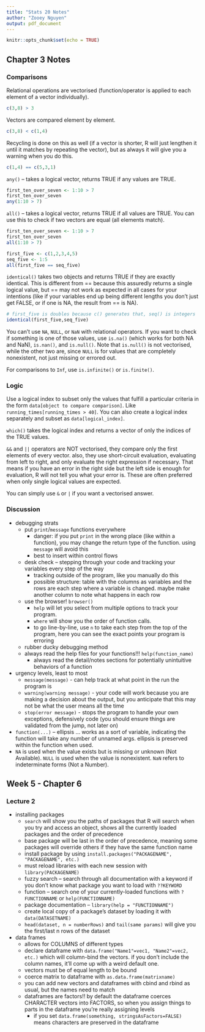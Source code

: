 ```yaml
---
title: "Stats 20 Notes"
author: "Zooey Nguyen"
output: pdf_document
---
```


```r
knitr::opts_chunk$set(echo = TRUE)
```

## Chapter 3 Notes
### Comparisons

Relational operations are vectorised (function/operator is applied to each element of a vector individually).

```r
c(3,8) > 3
```
        
Vectors are compared element by element.

```r
c(3,8) < c(1,4)
```
        
Recycling is done on this as well (if a vector is shorter, R will just lengthen it until it matches by repeating the vector), but as always it will give you a warning when you do this.

```r
c(1,4) == c(5,3,1)
```

`any()` -- takes a logical vector, returns TRUE if any values are TRUE.

```r
first_ten_over_seven <- 1:10 > 7
first_ten_over_seven
any(1:10 > 7)
```

`all()` -- takes a logical vector, returns TRUE if all values are TRUE. You can use this to check if two vectors are equal (all elements match).

```r
first_ten_over_seven <- 1:10 > 7
first_ten_over_seven
all(1:10 > 7)

first_five <- c(1,2,3,4,5)
seq_five <- 1:5
all(first_five == seq_five)
```

`identical()` takes two objects and returns TRUE if they are exactly identical. This is different from == because this assuredly returns a single logical value, but == may not work as expected in all cases for your intentions (like if your variables end up being different lengths you don't just get FALSE, or if one is NA, the result from == is NA).

```r
# first_five is doubles because c() generates that, seq() is integers
identical(first_five,seq_five)

```

You can't use `NA`, `NULL`, or `NaN` with relational operators. If you want to check if something is one of those values, use `is.na()` (which works for both NA and NaN), `is.nan()`, and `is.null()`. Note that `is.null()` is not vectorised, while the other two are, since `NULL` is for values that are completely nonexistent, not just missing or errored out.

For comparisons to `Inf`, use `is.infinite()` or `is.finite()`.

### Logic

Use a logical index to subset only the values that fulfill a particular criteria in the form `data[object to compare comparison]`. Like `running_times[running_times > 40]`. You can also create a logical index separately and subset as `data[logical_index]`.

`which()` takes the logical index and returns a vector of only the indices of the TRUE values.

`&&` and `||` operators are NOT vectorised, they compare only the first elements of every vector. also, they use short-circuit evaluation, evaluating from left to right, and only evaluate the right expression if necessary. That means if you have an error in the right side but the left side is enough for evaluation, R will not tell you what your error is. These are often preferred when only single logical values are expected.

You can simply use `&` or `|` if you want a vectorised answer.

### Discussion
- debugging strats
    - put `print`/`message` functions everywhere
        - danger: if you put `print` in the wrong place (like within a function), you may change the return type of the function. using `message` will avoid this
        - best to insert within control flows
    - desk check -- stepping through your code and tracking your variables every step of the way
        - tracking outside of the program, like you manually do this
        - possible structure: table with the columns as variables and the rows are each step where a variable is changed. maybe make another column to note what happens in each row
    - use the browser! `browser()`
        - `help` will let you select from multiple options to track your program.
        - `where` will show you the order of function calls.
        - to go line-by-line, use `n` to take each step from the top of the program, here you can see the exact points your program is erroring
    - rubber ducky debugging method
    - always read the help files for your functions!!! `help(function_name)`
        - always read the detail/notes sections for potentially unintuitive behaviors of a function
- urgency levels, least to most
    - `message(message)` - can help track at what point in the run the program is
    - `warning(warning message)` - your code will work because you are making a decision about the output, but you anticipate that this may not be what the user means all the time
    - `stop(error message)` - stops the program to handle your own exceptions, defensively code (you should ensure things are validated from the jump, not later on)
- `function(...)` -- ellipsis ... works as a sort of variable, indicating the function will take  any number of unnamed args. ellipsis is preserved within the function when used.
- `NA` is used when the value exists but is missing or unknown (Not Available). `NULL` is used when the value is nonexistent. `NaN` refers to indeterminate forms (Not a Number).

## Week 5 - Chapter 6

### Lecture 2

- installing packages
    - `search` will show you the paths of packages that R will search when you try and access an object, shows all the currently loaded packages and the order of precedence
    - base package will be last in the order of precedence, meaning some packages will override others if they have the same function name
    - install package by using `install.packages("PACKAGENAME", "PACKAGENAME", etc.)`
    - must reload libraries with each new session with `library(PACKAGENAME)`
    - fuzzy search -- search through all documentation with a keyword if you don't know what package you want to load with `??KEYWORD`
    - function -- search one of your currently-loaded functions with `?FUNCTIONNAME` or `help(FUNCTIONNAME)`
    - package documentation -- `library(help = "FUNCTIONNAME")`
    - create local copy of a package's dataset by loading it with `data(DATASETNAME)`
    - `head(dataset, n = numberRows)` and `tail(same params)` will give you the first/last n rows of the dataset
- data frames
    - allows for COLUMNS of different types
    - declare dataframe with `data.frame("Name1"=vec1, "Name2"=vec2, etc.)` which will column-bind the vectors. if you don't include the column names, it'll come up with a weird default one.
    - vectors must be of equal length to be bound
    - coerce matrix to dataframe with `as.data.frame(matrixname)`
    - you can add new vectors and dataframes with cbind and rbind as usual, but the names need to match
    - dataframes are factors!! by default the dataframe coerces CHARACTER vectors into FACTORS, so when you assign things to parts in the dataframe you're really assigning levels
        - if you set `data.frame(something, stringsAsFactors=FALSE)` means characters are preserved in the dataframe
        
